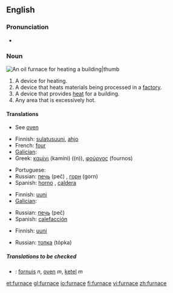 ==English==

===Pronunciation===
*{{audio|en-us-furnace.ogg|Audio (US)}}

===Noun===
[[Image:Home_oil_furnace.jpg|An oil furnace for heating a building|thumb]]
{{en-noun}}

# A device for heating.
# A device that heats materials being processed in a [[factory]].
# A device that provides [[heat]] for a building.
# Any area that is excessively hot.

====Translations====
{{trans-top|device for heating}}
* See [[oven]]
{{trans-mid}}
{{trans-bottom}}

{{trans-top|device for heating in a factory, melting metals, etc}}
*Finnish: [[sulatusuuni]], [[ahjo]]
*French: [[four]] {{m}}
*[[Galician]]: {{t+|gl|forno|xs=Galician}} {{m}}
*Greek: [[καμίνι]] (kamíni) ((n)), [[φούρνος]] (fournos) {{m}}
{{trans-mid}}
*Portuguese: {{t+|pt|forno}} {{m}}
*Russian: [[печь]] (peč) {{f}}, [[горн]] (gorn) {{m}}
*Spanish: [[horno]] {{m}}, [[caldera]] {{f}}
{{trans-bottom}}

{{trans-top|device for heating a building}}
*Finnish: [[uuni]]
*[[Galician]]: {{t+|gl|calefacción|xs=Galician}} {{f}}
{{trans-mid}}
*Russian: [[печь]] (peč) {{f}}
*Spanish: [[calefacción]] {{f}}
{{trans-bottom}}

{{trans-top|hot area}}
*Finnish: [[uuni]]
{{trans-mid}}
*Russian: [[топка]] (tópka) {{f}}
{{trans-bottom}}

=====Translations to be checked=====
{{checktrans}}
*{{ttbc|Dutch}}: [[fornuis]] ''n'', [[oven]] ''m'', [[ketel]] ''m''

[[et:furnace]]
[[gl:furnace]]
[[io:furnace]]
[[fi:furnace]]
[[vi:furnace]]
[[zh:furnace]]